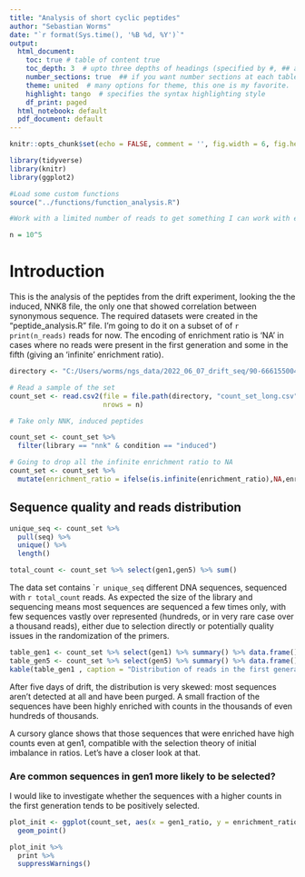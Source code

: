 ```yaml
---
title: "Analysis of short cyclic peptides"
author: "Sebastian Worms"
date: "`r format(Sys.time(), '%B %d, %Y')`"
output:
  html_document:
    toc: true # table of content true
    toc_depth: 3  # upto three depths of headings (specified by #, ## and ###)
    number_sections: true  ## if you want number sections at each table header
    theme: united  # many options for theme, this one is my favorite.
    highlight: tango  # specifies the syntax highlighting style
    df_print: paged
  html_notebook: default
  pdf_document: default
---
```


```r
knitr::opts_chunk$set(echo = FALSE, comment = '', fig.width = 6, fig.height = 6)

library(tidyverse)
library(knitr)
library(ggplot2)

#Load some custom functions
source("../functions/function_analysis.R")

#Work with a limited number of reads to get something I can work with easily.

n = 10^5
```

# Introduction

This is the analysis of the peptides from the drift experiment, looking the the induced, NNK8 file, the only one that showed correlation between synonymous sequence. The required datasets were created in the "peptide_analysis.R" file. I'm going to do it on a subset of of `r print(n_reads)` reads for now. The encoding of enrichment ratio is 'NA' in cases where no reads were present in the first generation and some in the fifth (giving an 'infinite' enrichment ratio).

```r
directory <- "C:/Users/worms/ngs_data/2022_06_07_drift_seq/90-666155004b/00_fastq/all_files"

# Read a sample of the set
count_set <- read.csv2(file = file.path(directory, "count_set_long.csv"),
                       nrows = n)

# Take only NNK, induced peptides

count_set <- count_set %>%
  filter(library == "nnk" & condition == "induced")

# Going to drop all the infinite enrichment ratio to NA
count_set <- count_set %>%
  mutate(enrichment_ratio = ifelse(is.infinite(enrichment_ratio),NA,enrichment_ratio)) 
```

## Sequence quality and reads distribution

```r
unique_seq <- count_set %>%
  pull(seq) %>%
  unique() %>% 
  length()

total_count <- count_set %>% select(gen1,gen5) %>% sum()

```

The data set contains ``r unique_seq` different DNA sequences, sequenced with `r total_count` reads. As expected the size of the library and sequencing means most sequences are sequenced a few times only, with few sequences vastly over represented (hundreds, or in very rare case over a thousand reads), either due to selection directly or potentially quality issues in the randomization of the primers. 

```r
table_gen1 <- count_set %>% select(gen1) %>% summary() %>% data.frame()
table_gen5 <- count_set %>% select(gen5) %>% summary() %>% data.frame()
kable(table_gen1 , caption = "Distribution of reads in the first generation")
```

After five days of drift, the distribution is very skewed: most sequences aren't detected at all and have been purged. A small fraction of the sequences have been highly enriched with counts in the thousands of even hundreds of thousands. 

A cursory glance shows that those sequences that were enriched have high counts even at gen1, compatible with the selection theory of initial imbalance in ratios. Let's have a closer look at that.

### Are common sequences in gen1 more likely to be selected?

I would like to investigate whether the sequences with a higher counts in the first generation tends to be positively selected.

```r
plot_init <- ggplot(count_set, aes(x = gen1_ratio, y = enrichment_ratio_log)) +
  geom_point()

plot_init %>% 
  print %>%
  suppressWarnings()
```


